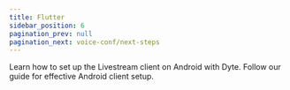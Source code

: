 ```yaml
---
title: Flutter
sidebar_position: 6
pagination_prev: null
pagination_next: voice-conf/next-steps
---
```


Learn how to set up the Livestream client on Android with Dyte. Follow our guide for effective Android client setup.